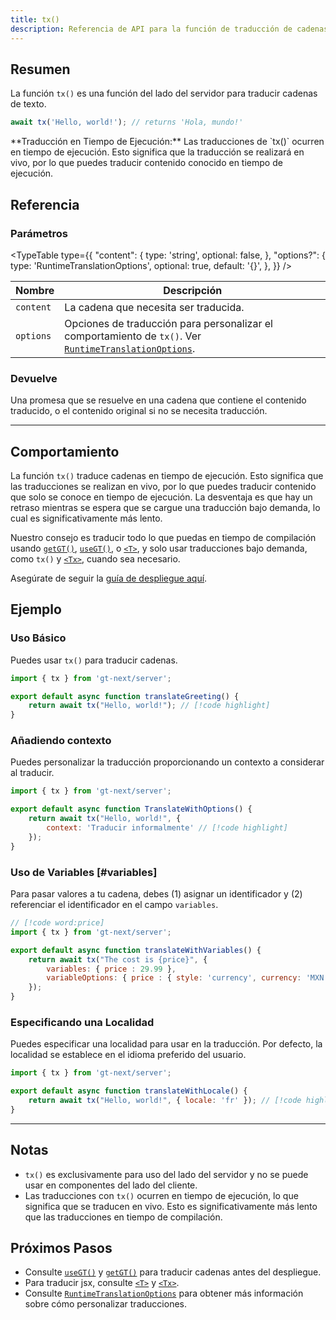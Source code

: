 ```yaml
---
title: tx()
description: Referencia de API para la función de traducción de cadenas tx
---
```


## Resumen

La función `tx()` es una función del lado del servidor para traducir cadenas de texto.
```jsx
await tx('Hello, world!'); // returns 'Hola, mundo!'
```


<Callout>
**Traducción en Tiempo de Ejecución:**
Las traducciones de `tx()` ocurren en tiempo de ejecución.
Esto significa que la traducción se realizará en vivo, por lo que puedes traducir contenido conocido en tiempo de ejecución.
</Callout>

## Referencia

### Parámetros

<TypeTable
  type={{
    "content": {
        type: 'string',
        optional: false,
    },
    "options?": {
        type: 'RuntimeTranslationOptions',
        optional: true,
        default: '{}',
    },
  }}
/>


| Nombre                | Descripción                                                                 |
|-----------------------|-----------------------------------------------------------------------------|
| `content`             | La cadena que necesita ser traducida.                                       |
| `options`             | Opciones de traducción para personalizar el comportamiento de `tx()`. Ver [`RuntimeTranslationOptions`](/docs/next/api/types/RuntimeTranslationOptions).                    |

### Devuelve

Una promesa que se resuelve en una cadena que contiene el contenido traducido, o el contenido original si no se necesita traducción.

---


## Comportamiento

La función `tx()` traduce cadenas en tiempo de ejecución.
Esto significa que las traducciones se realizan en vivo, por lo que puedes traducir contenido que solo se conoce en tiempo de ejecución.
La desventaja es que hay un retraso mientras se espera que se cargue una traducción bajo demanda, lo cual es significativamente más lento.

Nuestro consejo es traducir todo lo que puedas en tiempo de compilación usando [`getGT()`](/docs/next/api/strings/useGT), [`useGT()`](/docs/next/api/strings/useGT), o [`<T>`](/docs/next/api/components/t),
y solo usar traducciones bajo demanda, como `tx()` y [`<Tx>`](/docs/next/api/components/tx), cuando sea necesario.

Asegúrate de seguir la [guía de despliegue aquí](/docs/next/tutorials/quickdeploy).

## Ejemplo

### Uso Básico

Puedes usar `tx()` para traducir cadenas.

```javascript title="src/components/translateGreeting.jsx" copy
import { tx } from 'gt-next/server';

export default async function translateGreeting() {
    return await tx("Hello, world!"); // [!code highlight]
}
```

### Añadiendo contexto

Puedes personalizar la traducción proporcionando un contexto a considerar al traducir.

```javascript title="TranslateWithOptions.jsx" copy
import { tx } from 'gt-next/server';

export default async function TranslateWithOptions() {
    return await tx("Hello, world!", {
        context: 'Traducir informalmente' // [!code highlight]
    });
}
```

### Uso de Variables [#variables]

Para pasar valores a tu cadena, debes (1) asignar un identificador y (2) referenciar el identificador en el campo `variables`.

```jsx title="translateWithVariables.js" copy
// [!code word:price]
import { tx } from 'gt-next/server';

export default async function translateWithVariables() {
    return await tx("The cost is {price}", {
        variables: { price : 29.99 },
        variableOptions: { price : { style: 'currency', currency: 'MXN' } }
    });
}
```

### Especificando una Localidad
Puedes especificar una localidad para usar en la traducción.
Por defecto, la localidad se establece en el idioma preferido del usuario.

```jsx title="translateWithLocale.js" copy
import { tx } from 'gt-next/server';

export default async function translateWithLocale() {
    return await tx("Hello, world!", { locale: 'fr' }); // [!code highlight]
}
```

---

## Notas
 * `tx()` es exclusivamente para uso del lado del servidor y no se puede usar en componentes del lado del cliente.
 * Las traducciones con `tx()` ocurren en tiempo de ejecución, lo que significa que se traducen en vivo. Esto es significativamente más lento que las traducciones en tiempo de compilación.

## Próximos Pasos
 * Consulte [`useGT()`](/docs/next/api/strings/useGT) y [`getGT()`](/docs/next/api/strings/getGT) para traducir cadenas antes del despliegue.
 * Para traducir jsx, consulte [`<T>`](/docs/next/api/components/t) y [`<Tx>`](/docs/next/api/components/tx).
 * Consulte [`RuntimeTranslationOptions`](/docs/next/api/types/RuntimeTranslationOptions) para obtener más información sobre cómo personalizar traducciones.
